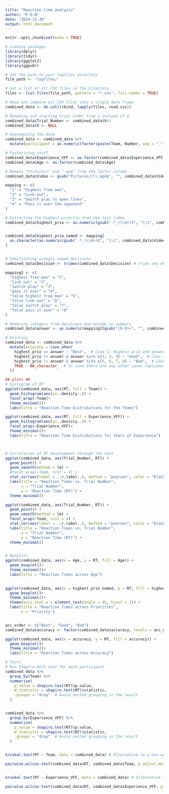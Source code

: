 ---
title: "Reaction_time_analysis"
author: "P.H.W"
date: "2024-11-30"
output: html_document
---

```{r setup, include=FALSE}
knitr::opts_chunk$set(echo = TRUE)

# Loading packages 
library(dplyr)
library(tidyr)
library(ggplot2)
library(ggpubr)

```

```{r, loading data}

# Set the path to your logfiles directory
file_path <- 'logfiles/'

# Get a list of all CSV files in the directory
files <- list.files(file_path, pattern = "*.csv", full.names = TRUE)

# Read and combine all CSV files into a single data frame
combined_data <- do.call(rbind, lapply(files, read.csv))


```


```{r, data prep}

# Renaming and starting trial order from 1 instead of 0
combined_data$Trial_Number <- combined_data$X+1
combined_data$X <- NULL

# Anonymyzing the data 
combined_data <- combined_data %>%
  mutate(participant = as.numeric(factor(paste(Team, Number, sep = "_")))) 

# Factorizing stuff
combined_data$Experience_VFF <- as.factor(combined_data$Experience_VFF)
combined_data$Age <- as.factor(combined_data$Age)

# Remove "Pictures/" and ".mp4" from the Tactic column
combined_data$Video <- gsub("Pictures/|\\.mp4$", "", combined_data$Video)

mapping <- c(
  "1" = "Highest free man",
  "2" = "Link out",
  "3" = "Switch play to open lines",
  "4" = "Pass it over the opponent"
)

# Extracting the highest priority from the last index
combined_data$highest_prio <- as.numeric(gsub(".*_(\\d+)$", "\\1", combined_data$Video))


combined_data$highest_prio_named <- mapping[
  as.character(as.numeric(gsub(".*_(\\d+)$", "\\1", combined_data$Video)))
]


# Substituting wrongly named decisions
combined_data$Decision <- trimws(combined_data$Decision) # trims any white space before and after the characters

mapping2 <- c(
  "highest free man" = "1",
  "link out" = "2",
  "switch play" = "3",
  "pass it over" = "4",
  "false highest free man" = "5",
  "false link out" = "6",
  "false switch play" = "7",
  "false pass it over" = "8"
)

# Removing integers from decisions and encode to numbers
combined_data$answer <- as.numeric(mapping2[gsub("[0-9]+", "", combined_data$Decision)])

# Accuracy
combined_data <- combined_data %>%
  mutate(accuracy = case_when(
    highest_prio == answer ~ "Best",  # Case 1: Highest prio and answer are equal
    highest_prio != answer & answer %in% c(2, 3, 4) ~ "Good",  # Case 2: Highest prio and answer are different, and answer is 2, 3, or 4
    highest_prio != answer & answer %in% c(5, 6, 7, 8) ~ "Bad",  # Case 3: Highest prio and answer are different, and answer is 5, 6, 7, or 8
    TRUE ~ NA_character_  # In case there are any other cases (optional, can be adjusted based on your data)
  ))


```

```{r, data exploration}

## plots ##
# histogram of RT
ggplot(combined_data, aes(RT, fill = Team)) + 
  geom_histogram(aes(y=..density..)) +
  facet_wrap(~Team)+
  theme_minimal()+
  labs(title = "Reaction Time Distributions for the Teams")

ggplot(combined_data, aes(RT, fill = Experience_VFF)) + 
  geom_histogram(aes(y=..density..)) +
  facet_wrap(~Experience_VFF)+
  theme_minimal()+
  labs(title = "Reaction Time Distributions for Years of Experience")



# Correlation of RT development through the test
ggplot(combined_data, aes(Trial_Number, RT)) + 
  geom_point() +
  geom_smooth(method = lm) + 
  #facet_wrap(~Team, ncol = 4) +
  stat_cor(aes(label = ..r.label..), method = "pearson", color = "black", size = 4) +  # Add correlation coefficient
  labs(title = "Reaction Times vs. Trial Number",
       x = "Trial Number",
       y = "Reaction Time (RT)") +
  theme_minimal()

ggplot(combined_data, aes(Trial_Number, RT)) + 
  geom_point() +
  geom_smooth(method = lm) + 
  facet_wrap(~Team, ncol = 4) +
  stat_cor(aes(label = ..r.label..), method = "pearson", color = "black", size = 4) +  # Add correlation coefficient
  labs(title = "Reaction Times vs. Trial Number",
       x = "Trial Number",
       y = "Reaction Time (RT)") +
  theme_minimal()


# Boxplots
ggplot(combined_data, aes(x = Age, y = RT, fill = Age)) + 
  geom_boxplot()+
  theme_minimal()+
  labs(title = "Reaction Times across Age")
  

ggplot(combined_data, aes(x = highest_prio_named, y = RT, fill = highest_prio_named)) + 
  geom_boxplot()+
  theme_minimal()+
  theme(axis.text.x = element_text(angle = 45, hjust = 1)) +
  labs(title = "Reaction Times across Priorities",
       x = 'Priority')


acc_order <- c("Best", "Good", "Bad")
combined_data$accuracy <- factor(combined_data$accuracy, levels = acc_order)

ggplot(combined_data, aes(x = accuracy, y = RT, fill = accuracy)) + 
  geom_boxplot()+
  theme_minimal()+
  labs(title = "Reaction Times across Accuracy")


```


```{r, testing}

# Tests
# Run Shapiro-Wilk test for each participant
combined_data %>%
  group_by(Team) %>%
  summarise(
    p_value = shapiro.test(RT)$p.value,
    W_statistic = shapiro.test(RT)$statistic,
    .groups = "drop"  # Avoid nested grouping in the result
  )


combined_data %>%
  group_by(Experience_VFF) %>%
  summarise(
    p_value = shapiro.test(RT)$p.value,
    W_statistic = shapiro.test(RT)$statistic,
    .groups = "drop"  # Avoid nested grouping in the result
  )


kruskal.test(RT ~ Team, data = combined_data) # Alternative to a one-way ANOVA

pairwise.wilcox.test(combined_data$RT, combined_data$Team, p.adjust.method = "bonferroni") # Post-hoc Pairwise Comparisons, with Bonferroni correction


kruskal.test(RT ~ Experience_VFF, data = combined_data) # Alternative to a one-way ANOVA

pairwise.wilcox.test(combined_data$RT, combined_data$Experience_VFF, p.adjust.method = "bonferroni") # Post-hoc Pairwise Comparisons, with Bonferroni correction





```

